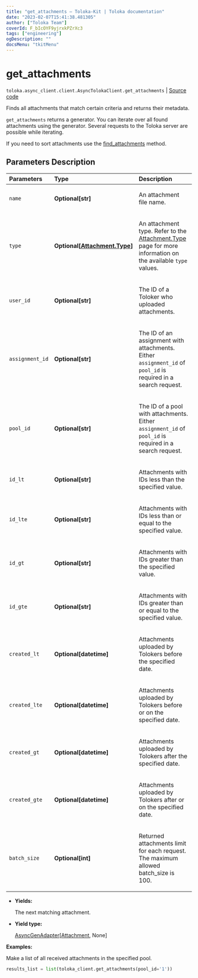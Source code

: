 ```yaml
---
title: "get_attachments — Toloka-Kit | Toloka documentation"
date: "2023-02-07T15:41:38.481305"
author: ["Toloka Team"]
coverId: F_bIcOYF9yjrxkPZrXc3
tags: ["engineering"]
ogDescription: ""
docsMenu: "tkitMenu"
---
```


# get_attachments
`toloka.async_client.client.AsyncTolokaClient.get_attachments` | [Source code](https://github.com/Toloka/toloka-kit/blob/v1.1.3/src/client/__init__.py#L0)

Finds all attachments that match certain criteria and returns their metadata.

`get_attachments` returns a generator. You can iterate over all found attachments using the generator. Several requests to the Toloka server are possible while iterating.

If you need to sort attachments use the [find_attachments](/docs-new/toloka-kit/reference/toloka.client.TolokaClient.find_attachments) method.

## Parameters Description

| Parameters | Type | Description |
| :----------| :----| :-----------|
`name`|**Optional\[str\]**|<p>An attachment file name.</p>
`type`|**Optional\[[Attachment.Type](/docs-new/toloka-kit/reference/toloka.client.attachment.Attachment.Type)\]**|<p>An attachment type. Refer to the [Attachment.Type](/docs-new/toloka-kit/reference/toloka.client.attachment.Attachment.Type) page for more information on the available `type` values.</p>
`user_id`|**Optional\[str\]**|<p>The ID of a Toloker who uploaded attachments.</p>
`assignment_id`|**Optional\[str\]**|<p>The ID of an assignment with attachments. Either `assignment_id` of `pool_id` is required in a search request.</p>
`pool_id`|**Optional\[str\]**|<p>The ID of a pool with attachments. Either `assignment_id` of `pool_id` is required in a search request.</p>
`id_lt`|**Optional\[str\]**|<p>Attachments with IDs less than the specified value.</p>
`id_lte`|**Optional\[str\]**|<p>Attachments with IDs less than or equal to the specified value.</p>
`id_gt`|**Optional\[str\]**|<p>Attachments with IDs greater than the specified value.</p>
`id_gte`|**Optional\[str\]**|<p>Attachments with IDs greater than or equal to the specified value.</p>
`created_lt`|**Optional\[datetime\]**|<p>Attachments uploaded by Tolokers before the specified date.</p>
`created_lte`|**Optional\[datetime\]**|<p>Attachments uploaded by Tolokers before or on the specified date.</p>
`created_gt`|**Optional\[datetime\]**|<p>Attachments uploaded by Tolokers after the specified date.</p>
`created_gte`|**Optional\[datetime\]**|<p>Attachments uploaded by Tolokers after or on the specified date.</p>
`batch_size`|**Optional\[int\]**|<p>Returned attachments limit for each request. The maximum allowed batch_size is 100.</p>

* **Yields:**

  The next matching attachment.

* **Yield type:**

  [AsyncGenAdapter](/docs-new/toloka-kit/reference/toloka.util.async_utils.AsyncGenAdapter)\[[Attachment](/docs-new/toloka-kit/reference/toloka.client.attachment.Attachment), None\]

**Examples:**

Make a list of all received attachments in the specified pool.

```python
results_list = list(toloka_client.get_attachments(pool_id='1'))
```
